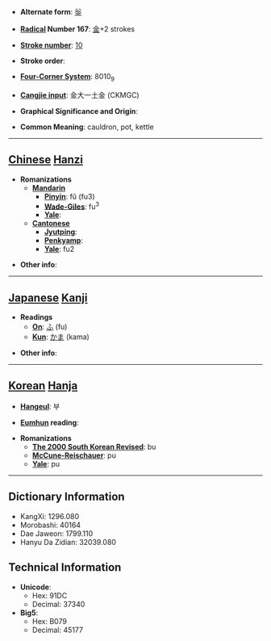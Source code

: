 * '''Alternate form''': [[釡]]

* '''[[Wiktionary:Chinese radical index| Radical]] Number 167''': [[Wiktionary:Chinese radical index 金|金]]+2 strokes

* '''[[Wiktionary:Chinese total strokes index|Stroke number]]''': [[Wiktionary:Chinese total strokes index 10|10]]

* '''Stroke order''': 

* '''[[Wiktionary:Chinese four corner index|Four-Corner System]]''': 8010<sub>9</sub>

* '''[[Wiktionary:Chinese Cangjie index|Cangjie input]]''': 金大一土金 (CKMGC)

* '''Graphical Significance and Origin''': 

* '''Common Meaning''': cauldron, pot, kettle

----

== [[Chinese]] [[Hanzi]] ==

* '''Romanizations'''
** '''[[Mandarin]]'''
*** '''[[Pinyin]]''': fǔ (fu3)
*** '''[[Wade-Giles]]''': fu<sup>3</sup>
*** '''[[Yale]]''': 
** '''[[Cantonese]]'''
*** '''[[Jyutping]]''':
*** '''[[Penkyamp]]''': 
*** '''[[Yale]]''': fu2

* '''Other info''': 

----

== [[Japanese]] [[Kanji]] ==

* '''Readings'''
** '''[[On]]''': [[ふ]] (fu)
** '''[[Kun]]''': [[かま]] (kama)

* '''Other info''':  

----

== [[Korean]] [[Hanja]] ==

* '''[[Hangeul]]''': 부

* '''[[Eumhun]] reading''': 

* '''Romanizations'''
** '''[[The 2000 South Korean Revised Romanization|The 2000 South Korean Revised]]''': bu
** '''[[McCune-Reischauer]]''': pu
** '''[[Yale]]''': pu

----

== Dictionary Information ==

* KangXi: 1296.080
* Morobashi: 40164
* Dae Jaweon: 1799.110
* Hanyu Da Zidian: 32039.080

== Technical Information ==

* '''Unicode''':
** Hex: 91DC
** Decimal: 37340
* '''Big5''':
** Hex: B079
** Decimal: 45177